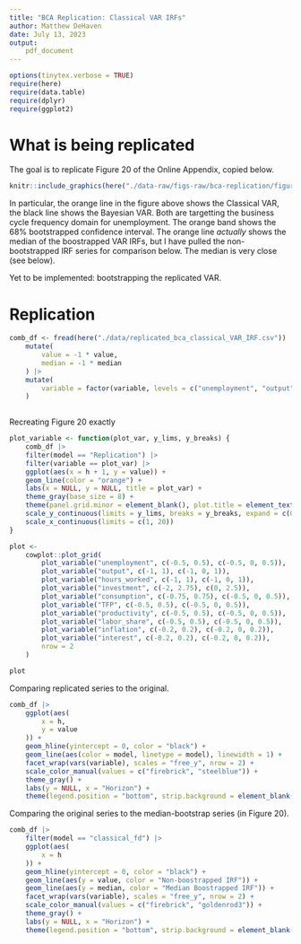```yaml
---
title: "BCA Replication: Classical VAR IRFs"
author: Matthew DeHaven
date: July 13, 2023
output: 
    pdf_document
---
```

```r
options(tinytex.verbose = TRUE)
require(here)
require(data.table)
require(dplyr)
require(ggplot2)
```

# What is being replicated
The goal is to replicate Figure 20 of the Online Appendix, copied below.

```r
knitr::include_graphics(here("./data-raw/figs-raw/bca-replication/figure20.png"))
```

In particular, the orange line in the figure above shows the Classical VAR, the black line shows the Bayesian VAR.
Both are targetting the business cycle frequency domain for unemployment.
The orange band shows the 68% bootstrapped confidence interval.
The orange line *actually* shows the median of the boostrapped VAR IRFs, but I have pulled the non-bootstrapped IRF series for comparison below. 
The median is very close (see below).

Yet to be implemented: bootstrapping the replicated VAR.

# Replication

```r
comb_df <- fread(here("./data/replicated_bca_classical_VAR_IRF.csv")) |>
    mutate(
        value = -1 * value,
        median = -1 * median
    ) |>
    mutate(
        variable = factor(variable, levels = c("unemployment", "output", "hours_worked", "investment", "consumption", "TFP", "productivity", "labor_share", "inflation", "interest"), ordered = T)
    )
    
```

Recreating Figure 20 exactly

```r
plot_variable <- function(plot_var, y_lims, y_breaks) {
    comb_df |>
    filter(model == "Replication") |> 
    filter(variable == plot_var) |>
    ggplot(aes(x = h + 1, y = value)) +
    geom_line(color = "orange") +
    labs(x = NULL, y = NULL, title = plot_var) +
    theme_gray(base_size = 8) +
    theme(panel.grid.minor = element_blank(), plot.title = element_text(hjust = 0.5)) +
    scale_y_continuous(limits = y_lims, breaks = y_breaks, expand = c(0, 0)) +
    scale_x_continuous(limits = c(1, 20))
}

plot <-
    cowplot::plot_grid(
        plot_variable("unemployment", c(-0.5, 0.5), c(-0.5, 0, 0.5)),
        plot_variable("output", c(-1, 1), c(-1, 0, 1)),
        plot_variable("hours_worked", c(-1, 1), c(-1, 0, 1)),
        plot_variable("investment", c(-2, 2.75), c(0, 2.5)),
        plot_variable("consumption", c(-0.75, 0.75), c(-0.5, 0, 0.5)),
        plot_variable("TFP", c(-0.5, 0.5), c(-0.5, 0, 0.5)),
        plot_variable("productivity", c(-0.5, 0.5), c(-0.5, 0, 0.5)),
        plot_variable("labor_share", c(-0.5, 0.5), c(-0.5, 0, 0.5)),
        plot_variable("inflation", c(-0.2, 0.2), c(-0.2, 0, 0.2)),
        plot_variable("interest", c(-0.2, 0.2), c(-0.2, 0, 0.2)),
        nrow = 2
    )

plot
```

Comparing replicated series to the original.
```r
comb_df |>
    ggplot(aes(
        x = h,
        y = value
    )) +
    geom_hline(yintercept = 0, color = "black") +
    geom_line(aes(color = model, linetype = model), linewidth = 1) +
    facet_wrap(vars(variable), scales = "free_y", nrow = 2) +
    scale_color_manual(values = c("firebrick", "steelblue")) +
    theme_gray() +
    labs(y = NULL, x = "Horizon") +
    theme(legend.position = "bottom", strip.background = element_blank(), panel.grid.minor = element_blank())
```

Comparing the original series to the median-bootstrap series (in Figure 20).
```r
comb_df |>
    filter(model == "classical_fd") |>
    ggplot(aes(
        x = h
    )) +
    geom_hline(yintercept = 0, color = "black") +
    geom_line(aes(y = value, color = "Non-boostrapped IRF")) +
    geom_line(aes(y = median, color = "Median Boostrapped IRF")) +
    facet_wrap(vars(variable), scales = "free_y", nrow = 2) +
    scale_color_manual(values = c("firebrick", "goldenrod3")) +
    theme_gray() +
    labs(y = NULL, x = "Horizon") +
    theme(legend.position = "bottom", strip.background = element_blank(), panel.grid.minor = element_blank())
```